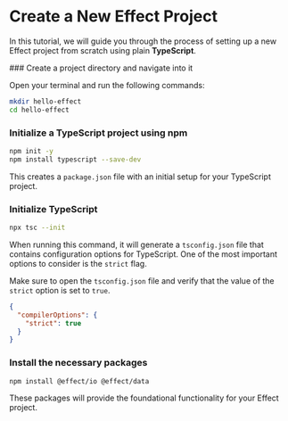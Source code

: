 
# Create a New Effect Project

In this tutorial, we will guide you through the process of setting up a new Effect project from scratch using plain **TypeScript**.

<Steps>
### Create a project directory and navigate into it

Open your terminal and run the following commands:

```sh
mkdir hello-effect
cd hello-effect
```

### Initialize a TypeScript project using npm

```sh
npm init -y
npm install typescript --save-dev
```

This creates a `package.json` file with an initial setup for your TypeScript project.

### Initialize TypeScript

```sh
npx tsc --init
```

When running this command, it will generate a `tsconfig.json` file that contains configuration options for TypeScript. One of the most important options to consider is the `strict` flag.

Make sure to open the `tsconfig.json` file and verify that the value of the `strict` option is set to `true`.

```json
{
  "compilerOptions": {
    "strict": true
  }
}
```

### Install the necessary packages

```sh
npm install @effect/io @effect/data
```

These packages will provide the foundational functionality for your Effect project.

</Steps>
